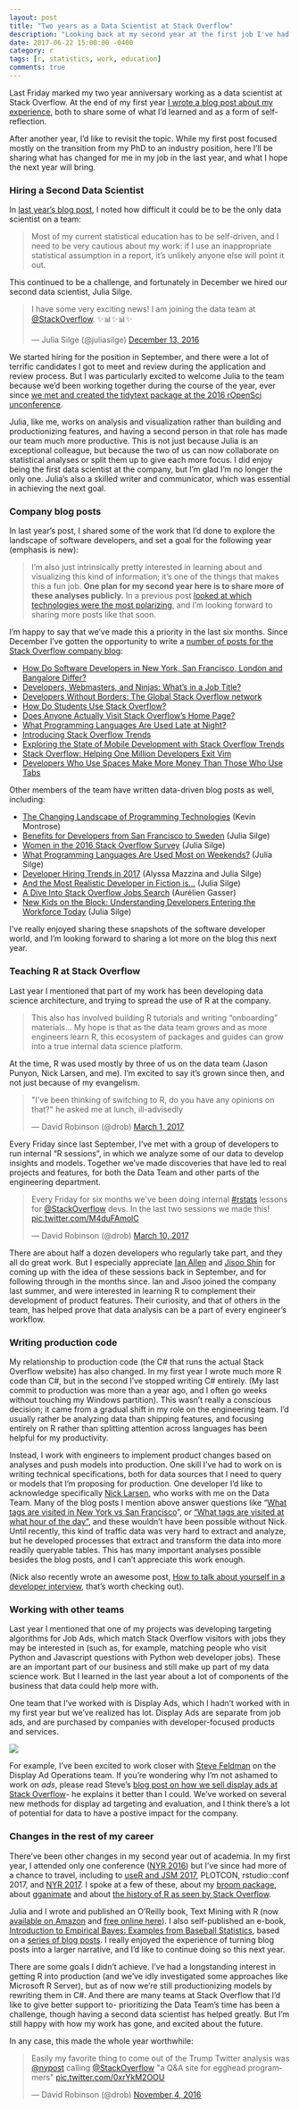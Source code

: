 ```yaml
---
layout: post
title: "Two years as a Data Scientist at Stack Overflow"
description: "Looking back at my second year at the first job I've had outside academia."
date: 2017-06-22 15:00:00 -0400
category: r
tags: [r, statistics, work, education]
comments: true
---
```


Last Friday marked my two year anniversary working as a data scientist at Stack Overflow. At the end of my first year [I wrote a blog post about my experience](http://varianceexplained.org/r/year_data_scientist/), both to share some of what I'd learned and as a form of self-reflection. 

After another year, I'd like to revisit the topic. While my first post focused mostly on the transition from my PhD to an industry position, here I'll be sharing what has changed for me in my job in the last year, and what I hope the next year will bring.

### Hiring a Second Data Scientist

In [last year's blog post](http://varianceexplained.org/r/year_data_scientist/), I noted how difficult it could be to be the only data scientist on a team:

> Most of my current statistical education has to be self-driven, and I need to be very cautious about my work: if I use an inappropriate statistical assumption in a report, it’s unlikely anyone else will point it out.

This continued to be a challenge, and fortunately in December we hired our second data scientist, Julia Silge.

<blockquote class="twitter-tweet" data-lang="en"><p lang="en" dir="ltr">I have some very exciting news! I am joining the data team at <a href="https://twitter.com/StackOverflow">@StackOverflow</a>. ✨📊✨📊✨</p>&mdash; Julia Silge (@juliasilge) <a href="https://twitter.com/juliasilge/status/808671275597971456">December 13, 2016</a></blockquote>
<script async src="https://platform.twitter.com/widgets.js" charset="utf-8"></script>

We started hiring for the position in September, and there were a lot of terrific candidates I got to meet and review during the application and review process. But I was particularly excited to welcome Julia to the team because we'd been working together during the course of the year, ever since [we met and created the tidytext package at the 2016 rOpenSci unconference](https://juliasilge.com/blog/i-went-to-ropensci/).

Julia, like me, works on analysis and visualization rather than building and productionizing features, and having a second person in that role has made our team much more productive. This is not just because Julia is an exceptional colleague, but because the two of us can now collaborate on statistical analyses or split them up to give each more focus. I did enjoy being the first data scientist at the company, but I'm glad I'm no longer the only one. Julia's also a skilled writer and communicator, which was essential in achieving the next goal.


### Company blog posts

In last year's post, I shared some of the work that I'd done to explore the landscape of software developers, and set a goal for the following year (emphasis is new):

> I’m also just intrinsically pretty interested in learning about and visualizing this kind of information; it’s one of the things that makes this a fun job. **One plan for my second year here is to share more of these analyses publicly.** In a previous post [looked at which technologies were the most polarizing](http://varianceexplained.org/r/polarizing-technologies/), and I’m looking forward to sharing more posts like that soon.

I'm happy to say that we've made this a priority in the last six months. Since December I've gotten the opportunity to write a [number of posts for the Stack Overflow company blog](https://stackoverflow.blog/authors/drobinson/):

* [How Do Software Developers in New York, San Francisco, London and Bangalore Differ?](https://stackoverflow.blog/2016/11/30/how-do-developers-in-new-york-san-francisco-london-and-bangalore-differ/)
* [Developers, Webmasters, and Ninjas: What’s in a Job Title?](https://stackoverflow.blog/2016/12/20/developers-webmasters-and-ninjas-whats-in-a-job-title/)
* [Developers Without Borders: The Global Stack Overflow network](https://stackoverflow.blog/2017/01/30/developers-without-borders-the-global-stack-overflow-network/)
* [How Do Students Use Stack Overflow?](https://stackoverflow.blog/2017/02/15/how-do-students-use-stack-overflow/)
* [Does Anyone Actually Visit Stack Overflow’s Home Page?](https://stackoverflow.blog/2017/03/09/anyone-actually-visit-stack-overflows-home-page/)
* [What Programming Languages Are Used Late at Night?](https://stackoverflow.blog/2017/04/19/programming-languages-used-late-night/)
* [Introducing Stack Overflow Trends](https://stackoverflow.blog/2017/05/09/introducing-stack-overflow-trends/)
* [Exploring the State of Mobile Development with Stack Overflow Trends](https://stackoverflow.blog/2017/05/16/exploring-state-mobile-development-stack-overflow-trends/)
* [Stack Overflow: Helping One Million Developers Exit Vim](https://stackoverflow.blog/2017/05/23/stack-overflow-helping-one-million-developers-exit-vim/)
* [Developers Who Use Spaces Make More Money Than Those Who Use Tabs](https://stackoverflow.blog/2017/06/15/developers-use-spaces-make-money-use-tabs/)

Other members of the team have written data-driven blog posts as well, including:

* [The Changing Landscape of Programming Technologies](https://www.stackoverflowbusiness.com/blog/the-changing-landscape-of-programming-technologies) (Kevin Montrose)
* [Benefits for Developers from San Francisco to Sweden](https://stackoverflow.blog/2017/01/16/benefits-for-developers-from-san-francisco-to-sweden/) (Julia Silge)
* [Women in the 2016 Stack Overflow Survey](https://stackoverflow.blog/2017/01/19/women-in-the-2016-stack-over-survey/) (Julia Silge)
* [What Programming Languages Are Used Most on Weekends?](https://stackoverflow.blog/2017/02/07/what-programming-languages-weekends/) (Julia Silge)
* [Developer Hiring Trends in 2017](https://stackoverflow.blog/2017/03/09/developer-hiring-trends-2017/) (Alyssa Mazzina and Julia Silge)
* [And the Most Realistic Developer in Fiction is...](https://stackoverflow.blog/2017/03/28/realistic-developer-fiction/) (Julia Silge)
* [A Dive Into Stack Overflow Jobs Search](https://medium.com/@aurelien.gasser/a-dive-into-stack-overflow-jobs-search-62bc6e628f83) (Aurélien Gasser)
* [New Kids on the Block: Understanding Developers Entering the Workforce Today](https://stackoverflow.blog/2017/06/12/new-kids-block-understanding-developers-entering-workforce-today/) (Julia Silge)

I've really enjoyed sharing these snapshots of the software developer world, and I'm looking forward to sharing a lot more on the blog this next year.

### Teaching R at Stack Overflow

Last year I mentioned that part of my work has been developing data science architecture, and trying to spread the use of R at the company.

> This also has involved building R tutorials and writing “onboarding” materials... My hope is that as the data team grows and as more engineers learn R, this ecosystem of packages and guides can grow into a true internal data science platform.

At the time, R was used mostly by three of us on the data team (Jason Punyon, Nick Larsen, and me). I'm excited to say it's grown since then, and not just because of my evangelism.

<blockquote class="twitter-tweet" data-lang="en"><p lang="en" dir="ltr">&quot;I&#39;ve been thinking of switching to R, do you have any opinions on that?&quot; he asked me at lunch, ill-advisedly</p>&mdash; David Robinson (@drob) <a href="https://twitter.com/drob/status/836999545838059520">March 1, 2017</a></blockquote>
<script async src="//platform.twitter.com/widgets.js" charset="utf-8"></script>

Every Friday since last September, I've met with a group of developers to run internal "R sessions", in which we analyze some of our data to develop insights and models. Together we've made discoveries that have led to real projects and features, for both the Data Team and other parts of the engineering department.

<blockquote class="twitter-tweet" data-lang="en"><p lang="en" dir="ltr">Every Friday for six months we&#39;ve been doing internal <a href="https://twitter.com/hashtag/rstats?src=hash">#rstats</a> lessons for <a href="https://twitter.com/StackOverflow">@StackOverflow</a> devs. In the last two sessions we made this! <a href="https://t.co/M4duFAmolC">pic.twitter.com/M4duFAmolC</a></p>&mdash; David Robinson (@drob) <a href="https://twitter.com/drob/status/840336041227759621">March 10, 2017</a></blockquote>
<script async src="//platform.twitter.com/widgets.js" charset="utf-8"></script>

There are about half a dozen developers who regularly take part, and they all do great work. But I especially appreciate [Ian Allen](https://www.linkedin.com/in/ianallen2) and [Jisoo Shin](https://www.linkedin.com/in/jshin91) for coming up with the idea of these sessions back in September, and for following through in the months since. Ian and Jisoo joined the company last summer, and were interested in learning R to complement their development of product features. Their curiosity, and that of others in the team, has helped prove that data analysis can be a part of every engineer's workflow.

### Writing production code

My relationship to production code (the C# that runs the actual Stack Overflow website) has also changed. In my first year I wrote much more R code than C#, but in the second I've stopped writing C# entirely. (My last commit to production was more than a year ago, and I often go weeks without touching my Windows partition). This wasn't really a conscious decision; it came from a gradual shift in my role on the engineering team. I'd usually rather be analyzing data than shipping features, and focusing entirely on R rather than splitting attention across languages has been helpful for my productivity.

Instead, I work with engineers to implement product changes based on analyses and push models into production. One skill I've had to work on is writing technical specifications, both for data sources that I need to query or models that I'm proposing for production. One developer I'd like to acknowledge specifically [Nick Larsen](https://twitter.com/fody), who works with me on the Data Team. Many of the blog posts I mention above answer questions like "[What tags are visited in New York vs San Francisco](https://stackoverflow.blog/2016/11/30/how-do-developers-in-new-york-san-francisco-london-and-bangalore-differ/)", or ["What tags are visited at what hour of the day"](https://stackoverflow.blog/2017/04/19/programming-languages-used-late-night/), and these wouldn't have been possible without Nick. Until recently, this kind of traffic data was very hard to extract and analyze, but he developed processes that extract and transform the data into more readily queryable tables. This has many important analyses possible besides the blog posts, and I can't appreciate this work enough.

(Nick also recently wrote an awesome post, [How to talk about yourself in a developer interview](https://stackoverflow.blog/2017/04/27/how-to-talk-about-yourself-in-an-interview/?utm_content=buffer74fe2&utm_medium=social&utm_source=twitter.com&utm_campaign=buffer), that's worth checking out).

### Working with other teams

Last year I mentioned that one of my projects was developing targeting algorithms for Job Ads, which match Stack Overflow visitors with jobs they may be interested in (such as, for example, matching people who visit Python and Javascript questions with Python web developer jobs). These are an important part of our business and still make up part of my data science work. But I learned in the last year about a lot of components of the business that data could help more with.

One team that I've worked with is Display Ads, which I hadn't worked with in my first year but we've realized has lot. Display Ads are separate from job ads, and are purchased by companies with developer-focused products and services.

![](https://www.dropbox.com/s/tifcvrbe5jqroc0/adtypes.png?dl=1)

For example, I've been excited to work closer with [Steve Feldman](https://twitter.com/stevvve) on the Display Ad Operations team. If you're wondering why I'm not ashamed to work on *ads*, please read Steve's [blog post on how we sell display ads at Stack Overflow](https://stackoverflow.blog/2016/10/26/why-stack-overflow-doesnt-care-about-ad-blockers/)- he explains it better than I could. We've worked on several new methods for display ad targeting and evaluation, and I think there's a lot of potential for data to have a postive impact for the company.

### Changes in the rest of my career

There've been other changes in my second year out of academia. In my first year, I attended only one conference ([NYR 2016](http://www.rstats.nyc/2016)) but I've since had more of a chance to travel, including to [useR and JSM 2017](http://varianceexplained.org/r/user-jsm-conferences/), PLOTCON, rstudio::conf 2017, and [NYR 2017](http://varianceexplained.org/r/nyr-conference/). I spoke at a few of these, about my [broom package](https://www.youtube.com/watch?v=eM3Ha0kTAz4), about [gganimate](https://www.youtube.com/watch?v=9Y7Y1s4-VdA) and about [the history of R as seen by Stack Overflow](https://www.youtube.com/watch?v=WEwFckGPRzU).

Julia and I wrote and published an O'Reilly book, Text Mining with R (now [available on Amazon](https://www.amazon.com/Text-Mining-R-Tidy-Approach/dp/1491981652) and [free online here](http://tidytextmining.com/)). I also self-published an e-book, [Introduction to Empirical Bayes: Examples from Baseball Statistics](http://varianceexplained.org/r/empirical-bayes-book/), based on a [series of blog posts](http://varianceexplained.org/r/simulation-bayes-baseball/). I really enjoyed the experience of turning blog posts into a larger narrative, and I'd like to continue doing so this next year.

There are some goals I didn't achieve. I've had a longstanding interest in getting R into production (and we've idly investigated some approaches like Microsoft R Server), but as of now we're still productionizing models by rewriting them in C#. And there are many teams at Stack Overflow that I'd like to give better support to- prioritizing the Data Team's time has been a challenge, though having a second data scientist has helped greatly. But I'm still happy with how my work has gone, and excited about the future.

In any case, this made the whole year worthwhile:

<blockquote class="twitter-tweet" data-lang="en"><p lang="en" dir="ltr">Easily my favorite thing to come out of the Trump Twitter analysis was <a href="https://twitter.com/nypost">@nypost</a> calling <a href="https://twitter.com/StackOverflow">@StackOverflow</a> &quot;a Q&amp;A site for egghead programmers&quot; <a href="https://t.co/0xrYkM2OOU">pic.twitter.com/0xrYkM2OOU</a></p>&mdash; David Robinson (@drob) <a href="https://twitter.com/drob/status/794592545821130752">November 4, 2016</a></blockquote>
<script async src="//platform.twitter.com/widgets.js" charset="utf-8"></script>
